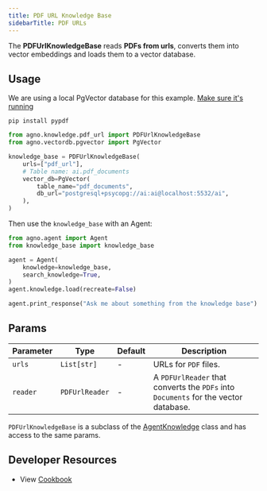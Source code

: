 ```yaml
---
title: PDF URL Knowledge Base
sidebarTitle: PDF URLs
---
```


The **PDFUrlKnowledgeBase** reads **PDFs from urls**, converts them into vector embeddings and loads them to a vector database.

## Usage

<Note>

We are using a local PgVector database for this example. [Make sure it's running](https://docs.agno.com/vectordb/pgvector)

</Note>

```shell
pip install pypdf
```

```python knowledge_base.py
from agno.knowledge.pdf_url import PDFUrlKnowledgeBase
from agno.vectordb.pgvector import PgVector

knowledge_base = PDFUrlKnowledgeBase(
    urls=["pdf_url"],
    # Table name: ai.pdf_documents
    vector_db=PgVector(
        table_name="pdf_documents",
        db_url="postgresql+psycopg://ai:ai@localhost:5532/ai",
    ),
)
```

Then use the `knowledge_base` with an Agent:

```python agent.py
from agno.agent import Agent
from knowledge_base import knowledge_base

agent = Agent(
    knowledge=knowledge_base,
    search_knowledge=True,
)
agent.knowledge.load(recreate=False)

agent.print_response("Ask me about something from the knowledge base")
```

## Params

| Parameter | Type           | Default | Description                                                                         |
| --------- | -------------- | ------- | ----------------------------------------------------------------------------------- |
| `urls`    | `List[str]`    | -       | URLs for `PDF` files.                                                               |
| `reader`  | `PDFUrlReader` | -       | A `PDFUrlReader` that converts the `PDFs` into `Documents` for the vector database. |

`PDFUrlKnowledgeBase` is a subclass of the [AgentKnowledge](/reference/knowledge/base) class and has access to the same params.

## Developer Resources

- View [Cookbook](https://github.com/agno-agi/agno/blob/main/cookbook/agent_concepts/knowledge/pdf_url_kb.py)
